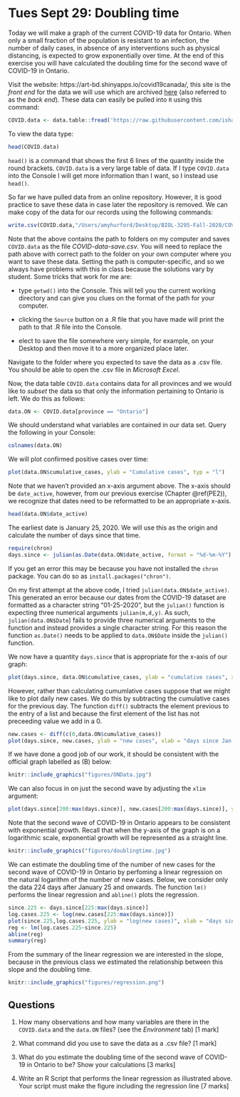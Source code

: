 # Tues Sept 29: Doubling time

Today we will make a graph of the current COVID-19 data for Ontario. When only a small fraction of the population is resistant to an infection, the number of daily cases, in absence of any interventions such as physical distancing, is expected to grow exponentially over time. At the end of this exercise you will have calculated the doubling time for the second wave of COVID-19 in Ontario.

Visit the website: https://art-bd.shinyapps.io/covid19canada/, this site is the _front end_ for the data we will use which are archived [here](https://github.com/ishaberry/Covid19Canada) (also referred to as the _back end_). These data can easily be pulled into `R` using this command:

```r
COVID.data <- data.table::fread('https://raw.githubusercontent.com/ishaberry/Covid19Canada/master/timeseries_prov/active_timeseries_prov.csv', fill = TRUE)
```

To view the data type:

```r
head(COVID.data)
```

`head()` is a command that shows the first 6 lines of the quantity inside the round brackets. `COVID.data` is a very large table of data. If I type `COVID.data` into the Console I will get more information than I want, so I instead use `head()`.

So far we have pulled data from an online repository. However, it is good practice to save these data in case later the repository is removed. We can make copy of the data for our records using the following commands:

```r
write.csv(COVID.data,"/Users/amyhurford/Desktop/BIOL-3295-Fall-2020/COVID-data-save.csv")
```

Note that the above contains the path to folders on my computer and saves `COVID.data` as the file _COVID-data-save.csv_. You will need to replace the path above with correct path to the folder on your own computer where you want to save these data. Setting the path is computer-specific, and so we always have problems with this in class because the solutions vary by student. Some tricks that work for me are:

 - type `getwd()` into the Console. This will tell you the current working directory and can give you clues on the format of the path for your computer.
 
 - clicking the `Source` button on a .R file that you have made will print the path to that .R file into the Console. 
 
 - elect to save the file somewhere very simple, for example, on your Desktop and then move it to a more organized place later.
 
Navigate to the folder where you expected to save the data as a .csv file. You should be able to open the .csv file in _Microsoft Excel_.

Now, the data table `COVID.data` contains data for all provinces and we would like to _subset_ the data so that only the information pertaining to Ontario is left. We do this as follows:

```r
data.ON <- COVID.data[province == "Ontario"]
```

We should understand what variables are contained in our data set. Query the following in your Console:

```r
colnames(data.ON)
```

We will plot confirmed positive cases over time:

```r
plot(data.ON$cumulative_cases, ylab = "Cumulative cases", typ = "l")
```

Note that we haven't provided an x-axis argument above. The x-axis should be `date_active`, however, from our previous exercise (Chapter \@ref(PE2)), we recognize that dates need to be reformatted to be an appropriate x-axis.

```r
head(data.ON$date_active)
```

The earliest date is January 25, 2020. We will use this as the origin and calculate the number of days since that time.

```r
require(chron)
days.since <- julian(as.Date(data.ON$date_active, format = "%d-%m-%Y"),origin=as.Date("25-01-2020", format = "%d-%m-%Y"))
```

If you get an error this may be because you have not installed the `chron` package. You can do so as `install.packages("chron")`.

On my first attempt at the above code, I tried `julian(data.ON$date_active)`. This generated an error because our dates from the COVID-19 dataset are formatted as a character string "01-25-2020", but the `julian()` function is expecting three numerical arguments `julian(m,d,y)`. As such, `julian(data.ON$Date`) fails to provide three numerical arguments to the function and instead provides a single character string. For this reason the function `as.Date()` needs to be applied to `data.ON$Date` inside the `julian()` function.

We now have a quantity `days.since` that is appropriate for the x-axis of our graph:

```r
plot(days.since, data.ON$cumulative_cases, ylab = "cumulative cases", xlab = "days since Jan 25, 2020", typ = "l")
```

However, rather than calculating cumumlative cases suppose that we might like to plot daily new cases. We do this by subtracting the cumulative cases for the previous day. The function `diff()` subtracts the element previous to the entry of a list and because the first element of the list has not preceeding value we add in a 0.

```r
new.cases <- diff(c(0,data.ON$cumulative_cases))
plot(days.since, new.cases, ylab = "new cases", xlab = "days since Jan 25, 2020", typ = "l")
```

If we have done a good job of our work, it should be consistent with the official graph labelled as (B) below:

```r
knitr::include_graphics("figures/ONData.jpg")
```

We can also focus in on just the second wave by adjusting the `xlim` argument:

```r
plot(days.since[200:max(days.since)], new.cases[200:max(days.since)], ylab = "new cases", xlab = "days since Jan 25, 2020", pch = 16)
```

Note that the second wave of COVID-19 in Ontario appears to be consistent with exponential growth. Recall that when the y-axis of the graph is on a logarithmic scale, exponential growth will be represented as a straight line.

```r
knitr::include_graphics("figures/doublingtime.jpg")
```

We can estimate the doubling time of the number of new cases for the second wave of COVID-19 in Ontario by perfoming a linear regression on the natural logarithm of the number of new cases. Below, we consider only the data 224 days after January 25 and onwards. The function `lm()` performs the linear regression and `abline()` plots the regression.

```r
since.225 <- days.since[225:max(days.since)]
log.cases.225 <- log(new.cases[225:max(days.since)])
plot(since.225,log.cases.225, ylab = "log(new cases)", xlab = "days since Jan 25, 2020", pch = 16)
reg <- lm(log.cases.225~since.225)
abline(reg)
summary(reg)
```

From the summary of the linear regression we are interested in the slope, because in the previous class we estimated the relationship between this slope and the doubling time.

```r
knitr::include_graphics("figures/regression.png")
```

## Questions
1. How many observations and how many variables are there in the `COVID.data` and the `data.ON` files? (see the _Environment_ tab) [1 mark]

2. What command did you use to save the data as a .csv file? [1 mark]

3. What do you estimate the doubling time of the second wave of COVID-19 in Ontario to be? Show your calculations [3 marks]

4. Write an R Script that performs the linear regression as illustrated above. Your script must make the figure including the regression line [7 marks] 
